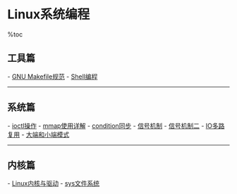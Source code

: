 = Linux系统编程 =

%toc

== 工具篇 ==
- [[GNU Makefile规范]]
- [[Shell编程]]

----

== 系统篇 ==
- [[ioctl操作]]
- [[mmap使用详解]]
- [[condition同步]]
- [[信号机制]]
- [[信号机制二]]
- [[IO多路复用]]
- [[大端和小端模式]]

----

== 内核篇 ==
- [[../Driver/Linux驱动笔记|Linux内核与驱动]]
- [[sys文件系统]]

